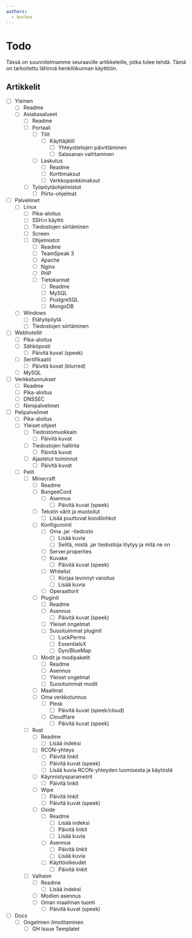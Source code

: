 ```yaml
---
authors:
  - korhox
---
```


# Todo

Tässä on suunnitelmamme seuraaville artikkeleille, jotka tulee tehdä. Tämä on tarkoitettu lähinnä henkilökunnan käyttöön.

## Artikkelit

- [ ] Yleinen
  - [ ] Readme
  - [ ] Asiakasalueet
    - [ ] Readme
    - [ ] Portaali
      - [ ] Tilit
        - [ ] Käyttäjätili
          - [ ] Yhteystietojen päivittäminen
          - [ ] Salasanan vaihtaminen
      - [ ] Laskutus
        - [ ] Readme
        - [ ] Korttimaksut
        - [ ] Verkkopankkimaksut
    - [ ] Työpöytäohjelmistot
      - [ ] Piirto-ohjelmat
- [ ] Palvelimet
  - [ ] Linux
    - [ ] Pika-aloitus
    - [ ] SSH:n käyttö
    - [ ] Tiedostojen siirtäminen
    - [ ] Screen
    - [ ] Ohjelmistot
      - [ ] Readme
      - [ ] TeamSpeak 3
      - [ ] Apache
      - [ ] Nginx
      - [ ] PHP
      - [ ] Tietokannat
        - [ ] Readme
        - [ ] MySQL
        - [ ] PostgreSQL
        - [ ] MongoDB
  - [ ] Windows
    - [ ] Etätyöpöytä
    - [ ] Tiedostojen siirtäminen
- [ ] Webhotellit
  - [ ] Pika-aloitus
  - [ ] Sähköposti
    - [ ] Päivitä kuvat (speek)
  - [ ] Sertifikaatit
    - [ ] Päivitä kuvat (blurred)
  - [ ] MySQL
- [ ] Verkkotunnukset
  - [ ] Readme
  - [ ] Pika-aloitus
  - [ ] DNSSEC
  - [ ] Nimipalvelimet
- [ ] Pelipalvelimet
  - [ ] Pika-aloitus
  - [ ] Yleiset ohjeet
    - [ ] Tiedostomuokkain
      - [ ] Päivitä kuvat
    - [ ] Tiedostojen hallinta
      - [ ] Päivitä kuvat
    - [ ] Ajastetut toiminnot
      - [ ] Päivitä kuvat
  - [ ] Pelit
    - [ ] Minecraft
      - [ ] Readme
      - [ ] BungeeCord
        - [ ] Asennus
          - [ ] Päivitä kuvat (speek)
      - [ ] Tekstin värit ja muotoilut
        - [ ] Lisää puuttuvat koodilohkot
      - [ ] Konfigurointi
        - [ ] Oma .jar -tiedosto
          - [ ] Lisää kuvia
          - [ ] Selitä, mistä .jar tiedostoja löytyy ja mitä ne on
        - [ ] Server.properties
        - [ ] Kuvake
          - [ ] Päivitä kuvat (speek)
        - [ ] Whitelist
          - [ ] Korjaa levinnyt varoitus
          - [ ] Lisää kuvia
        - [ ] Operaattorit
      - [ ] Pluginit
        - [ ] Readme
        - [ ] Asennus
          - [ ] Päivitä kuvat (speek)
        - [ ] Yleiset ongelmat
        - [ ] Suosituimmat pluginit
          - [ ] LuckPerms
          - [ ] EssentialsX
          - [ ] Dyn/BlueMap
      - [ ] Modit ja modipaketit
        - [ ] Readme
        - [ ] Asennus
        - [ ] Yleiset ongelmat
        - [ ] Suosituimmat modit
      - [ ] Maailmat
      - [ ] Oma verkkotunnus
        - [ ] Plesk
          - [ ] Päivitä kuvat (speek/cloud)
        - [ ] Cloudflare
          - [ ] Päivitä kuvat (speek)
    - [ ] Rust
      - [ ] Readme
        - [ ] Lisää indeksi
      - [ ] RCON-yhteys
          - [ ] Päivitä linkit
          - [ ] Päivitä kuvat (speek)
          - [ ] Lisää kuvia RCON-yhteyden luomisesta ja käytöstä
      - [ ] Käynnistysparametrit
          - [ ] Päivitä linkit
      - [ ] Wipe
          - [ ] Päivitä linkit
          - [ ] Päivitä kuvat (speek)
      - [ ] Oxide
        - [ ] Readme
          - [ ] Lisää indeksi
          - [ ] Päivitä linkit
          - [ ] Lisää kuvia
        - [ ] Asennus
          - [ ] Päivitä linkit
          - [ ] Lisää kuvia
        - [ ] Käyttöoikeudet
          - [ ] Päivitä linkit
    - [ ] Valheim
      - [ ] Readme
        - [ ] Lisää indeksi
      - [ ] Modien asennus
      - [ ] Oman maailman tuonti
          - [ ] Päivitä kuvat (speek)
- [ ] Docs
  - [ ] Ongelmien ilmoittaminen
    - [ ] GH Issue Templatet
